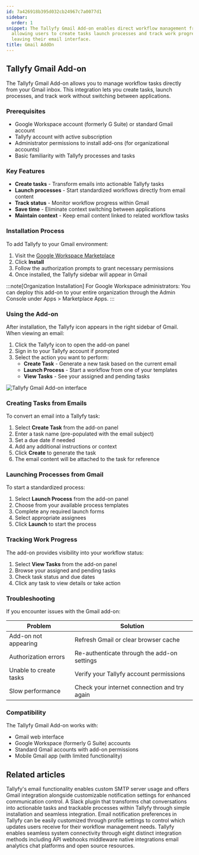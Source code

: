```yaml
---
id: 7a426918b395d032cb24967c7a0077d1
sidebar:
  order: 1
snippet: The Tallyfy Gmail Add-on enables direct workflow management from Gmail by
  allowing users to create tasks launch processes and track work progress without
  leaving their email interface.
title: Gmail AddOn
---
```


## Tallyfy Gmail Add-on

The Tallyfy Gmail Add-on allows you to manage workflow tasks directly from your Gmail inbox. This integration lets you create tasks, launch processes, and track work without switching between applications.

### Prerequisites

- Google Workspace account (formerly G Suite) or standard Gmail account
- Tallyfy account with active subscription
- Administrator permissions to install add-ons (for organizational accounts)
- Basic familiarity with Tallyfy processes and tasks

### Key Features

- **Create tasks** - Transform emails into actionable Tallyfy tasks
- **Launch processes** - Start standardized workflows directly from email content
- **Track status** - Monitor workflow progress within Gmail
- **Save time** - Eliminate context switching between applications
- **Maintain context** - Keep email content linked to related workflow tasks

### Installation Process

To add Tallyfy to your Gmail environment:

1. Visit the [Google Workspace Marketplace](https://gsuite.google.com/marketplace/app/tallyfy/671710262095)
2. Click **Install**
3. Follow the authorization prompts to grant necessary permissions
4. Once installed, the Tallyfy sidebar will appear in Gmail

:::note[Organization Installation]
For Google Workspace administrators: You can deploy this add-on to your entire organization through the Admin Console under Apps > Marketplace Apps.
:::

### Using the Add-on

After installation, the Tallyfy icon appears in the right sidebar of Gmail. When viewing an email:

1. Click the Tallyfy icon to open the add-on panel
2. Sign in to your Tallyfy account if prompted
3. Select the action you want to perform:
   - **Create Task** - Generate a new task based on the current email
   - **Launch Process** - Start a workflow from one of your templates
   - **View Tasks** - See your assigned and pending tasks

![Tallyfy Gmail Add-on interface](https://screenshots.tallyfy.com/file-orF3UnYz5p.png)

### Creating Tasks from Emails

To convert an email into a Tallyfy task:

1. Select **Create Task** from the add-on panel
2. Enter a task name (pre-populated with the email subject)
3. Set a due date if needed
4. Add any additional instructions or context
5. Click **Create** to generate the task
6. The email content will be attached to the task for reference

### Launching Processes from Gmail

To start a standardized process:

1. Select **Launch Process** from the add-on panel
2. Choose from your available process templates
3. Complete any required launch forms
4. Select appropriate assignees
5. Click **Launch** to start the process

### Tracking Work Progress

The add-on provides visibility into your workflow status:

1. Select **View Tasks** from the add-on panel
2. Browse your assigned and pending tasks
3. Check task status and due dates
4. Click any task to view details or take action

### Troubleshooting

If you encounter issues with the Gmail add-on:

| Problem | Solution |
|---------|----------|
| Add-on not appearing | Refresh Gmail or clear browser cache |
| Authorization errors | Re-authenticate through the add-on settings |
| Unable to create tasks | Verify your Tallyfy account permissions |
| Slow performance | Check your internet connection and try again |

### Compatibility

The Tallyfy Gmail Add-on works with:
- Gmail web interface
- Google Workspace (formerly G Suite) accounts
- Standard Gmail accounts with add-on permissions
- Mobile Gmail app (with limited functionality)


## Related articles
<CardGrid>
<LinkTitleCard header="<b>Integrations > Email and SMTP</b>" href="/products/pro/integrations/email/" > Tallyfy's email functionality enables custom SMTP server usage and offers Gmail integration alongside customizable notification settings for enhanced communication control. </LinkTitleCard>
<LinkTitleCard header="<b>Integrations > Slack</b>" href="/products/pro/integrations/slack/" > A Slack plugin that transforms chat conversations into actionable tasks and trackable processes within Tallyfy through simple installation and seamless integration. </LinkTitleCard>
<LinkTitleCard header="<b>Personal Settings > Manage Email Notifications</b>" href="/products/pro/settings/personal-settings/how-can-i-manage-email-notifications-in-tallyfy/" > Email notification preferences in Tallyfy can be easily customized through profile settings to control which updates users receive for their workflow management needs. </LinkTitleCard>
<LinkTitleCard header="<b>Pro > Integrations</b>" href="/products/pro/integrations/" > Tallyfy enables seamless system connectivity through eight distinct integration methods including API webhooks middleware native integrations email analytics chat platforms and open source resources. </LinkTitleCard>
</CardGrid>